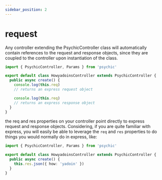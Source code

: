 ```yaml
---
sidebar_position: 2
---
```



# request

Any controller extending the PsychicController class will automatically contain references to the request and response objects, since they are coupled to the controller upon instantiation of the class.

```ts
import { PsychicController, Params } from 'psychic'

export default class HowyadoinsController extends PsychicController {
  public async create() {
    console.log(this.req)
    // returns an express request object

    console.log(this.req)
    // returns an express response object
  }
}
```

the req and res properties on your controller point directly to express request and response objects. Considering, if you are quite familiar with express, you will easily be able to leverage the `req` and `res` properties to do things you would normally do in express, like:

```ts
import { PsychicController, Params } from 'psychic'

export default class HowyadoinsController extends PsychicController {
  public async create() {
    this.res.json({ how: 'yadoin' })
  }
}
```
